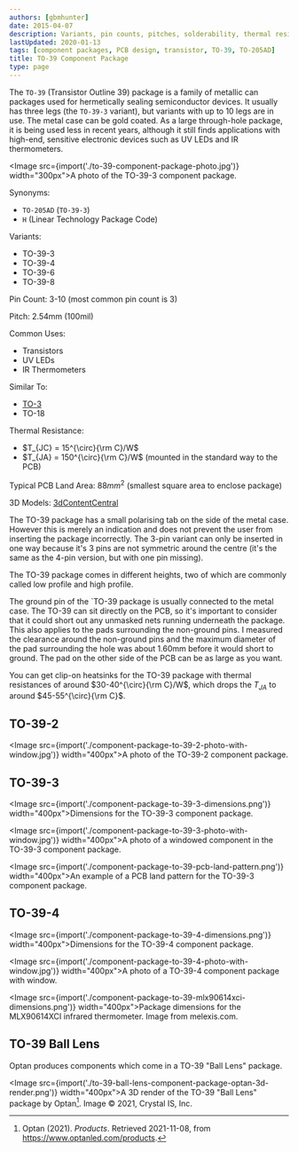 ```yaml
---
authors: [gbmhunter]
date: 2015-04-07
description: Variants, pin counts, pitches, solderability, thermal resistances, dimensions, land patterns, 3D models and more info for the TQFP component package.
lastUpdated: 2020-01-13
tags: [component packages, PCB design, transistor, TO-39, TO-205AD]
title: TO-39 Component Package
type: page
---
```


The `TO-39` (Transistor Outline 39) package is a family of metallic can packages used for hermetically sealing semiconductor devices. It usually has three legs (the `TO-39-3` variant), but variants with up to 10 legs are in use. The metal case can be gold coated. As a large through-hole package, it is being used less in recent years, although it still finds applications with high-end, sensitive electronic devices such as UV LEDs and IR thermometers.

<Image src={import('./to-39-component-package-photo.jpg')} width="300px">A photo of the TO-39-3 component package.</Image>

Synonyms:

* `TO-205AD` (`TO-39-3`)
* `H` (Linear Technology Package Code)

Variants:

* TO-39-3
* TO-39-4
* TO-39-6
* TO-39-8

Pin Count: 3-10 (most common pin count is 3)

Pitch: 2.54mm (100mil)

Common Uses:

* Transistors
* UV LEDs
* IR Thermometers

Similar To:

* [TO-3](/pcb-design/component-packages/to-3-component-package/)
* TO-18

Thermal Resistance:

* $T_{JC} = 15^{\circ}{\rm C}/W$
* $T_{JA} = 150^{\circ}{\rm C}/W$ (mounted in the standard way to the PCB)

Typical PCB Land Area: $88mm^2$ (smallest square area to enclose package)

3D Models: [3dContentCentral](https://www.3dcontentcentral.com/download-model.aspx?catalogid=171&id=363411)

The TO-39 package has a small polarising tab on the side of the metal case. However this is merely an indication and does not prevent the user from inserting the package incorrectly. The 3-pin variant can only be inserted in one way because it's 3 pins are not symmetric around the centre (it's the same as the 4-pin version, but with one pin missing).

The TO-39 package comes in different heights, two of which are commonly called low profile and high profile.

The ground pin of the `TO-39 package is usually connected to the metal case. The TO-39 can sit directly on the PCB, so it's important to consider that it could short out any unmasked nets running underneath the package. This also applies to the pads surrounding the non-ground pins. I measured the clearance around the non-ground pins and the maximum diameter of the pad surrounding the hole was about 1.60mm before it would short to ground. The pad on the other side of the PCB can be as large as you want.

You can get clip-on heatsinks for the TO-39 package with thermal resistances of around $30-40^{\circ}{\rm C}/W$, which drops the $T_{JA}$ to around $45-55^{\circ}{\rm C}$.

## TO-39-2

<Image src={import('./component-package-to-39-2-photo-with-window.jpg')} width="400px">A photo of the TO-39-2 component package.</Image>

## TO-39-3

<Image src={import('./component-package-to-39-3-dimensions.png')} width="400px">Dimensions for the TO-39-3 component package.</Image>

<Image src={import('./component-package-to-39-3-photo-with-window.jpg')} width="400px">A photo of a windowed component in the TO-39-3 component package.</Image>

<Image src={import('./component-package-to-39-pcb-land-pattern.png')} width="400px">An example of a PCB land pattern for the TO-39-3 component package.</Image>

## TO-39-4

<Image src={import('./component-package-to-39-4-dimensions.png')} width="400px">Dimensions for the TO-39-4 component package.</Image>

<Image src={import('./component-package-to-39-4-photo-with-window.jpg')} width="400px">A photo of a TO-39-4 component package with window.</Image>

<Image src={import('./component-package-to-39-mlx90614xci-dimensions.png')} width="400px">Package dimensions for the MLX90614XCI infrared thermometer. Image from melexis.com.</Image>

## TO-39 Ball Lens

Optan produces components which come in a TO-39 "Ball Lens" package.

<Image src={import('./to-39-ball-lens-component-package-optan-3d-render.png')} width="400px">A 3D render of the TO-39 \"Ball Lens\" package by Optan[^bib-optan-products]. Image © 2021, Crystal IS, Inc.</Image>

[^bib-optan-products]: Optan (2021). _Products_. Retrieved 2021-11-08, from https://www.optanled.com/products.
